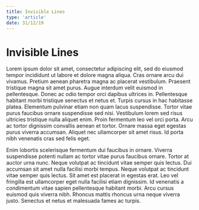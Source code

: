 ```yaml
---
title: Invisible Lines
type: 'article'
date: 31/12/19
---
```


# Invisible Lines

Lorem ipsum dolor sit amet, consectetur adipiscing elit, sed do eiusmod tempor incididunt ut labore et dolore magna aliqua. Cras ornare arcu dui vivamus. Pretium aenean pharetra magna ac placerat vestibulum. Praesent tristique magna sit amet purus. Augue interdum velit euismod in pellentesque. Donec ac odio tempor orci dapibus ultrices in. Pellentesque habitant morbi tristique senectus et netus et. Turpis cursus in hac habitasse platea. Elementum pulvinar etiam non quam lacus suspendisse. Tortor vitae purus faucibus ornare suspendisse sed nisi. Vestibulum lorem sed risus ultricies tristique nulla aliquet enim. Proin fermentum leo vel orci porta. Arcu ac tortor dignissim convallis aenean et tortor. Ornare massa eget egestas purus viverra accumsan. Aliquet nec ullamcorper sit amet risus. Id porta nibh venenatis cras sed felis eget.

Enim lobortis scelerisque fermentum dui faucibus in ornare. Viverra suspendisse potenti nullam ac tortor vitae purus faucibus ornare. Tortor at auctor urna nunc. Neque volutpat ac tincidunt vitae semper quis lectus. Dui accumsan sit amet nulla facilisi morbi tempus. Neque volutpat ac tincidunt vitae semper quis lectus. Sit amet est placerat in egestas erat. Leo vel fringilla est ullamcorper eget nulla facilisi etiam dignissim. Id venenatis a condimentum vitae sapien pellentesque habitant morbi. Arcu cursus euismod quis viverra nibh. Rhoncus mattis rhoncus urna neque viverra justo. Senectus et netus et malesuada fames ac turpis.

